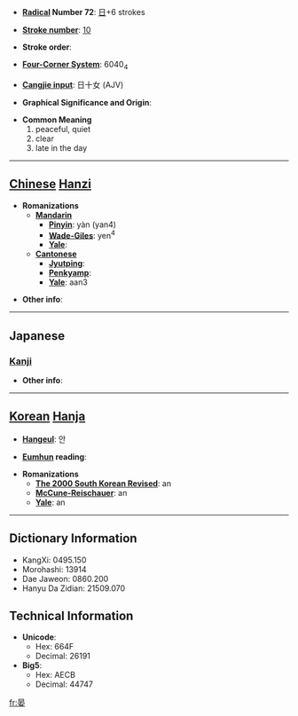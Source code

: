 * '''[[Wiktionary:Chinese radical index| Radical]] Number 72''': [[Wiktionary:Chinese radical index 日|日]]+6 strokes

* '''[[Wiktionary:Chinese total strokes index|Stroke number]]''': [[Wiktionary:Chinese total strokes index 10|10]]

* '''Stroke order''': 

* '''[[Wiktionary:Chinese four corner index|Four-Corner System]]''': 6040<sub>4</sub>

* '''[[Wiktionary:Chinese Cangjie index|Cangjie input]]''': 日十女 (AJV)

* '''Graphical Significance and Origin''': 

* '''Common Meaning'''
*#peaceful, quiet
*# clear
*# late in the day


----

== [[Chinese]] [[Hanzi]] ==

* '''Romanizations'''
** '''[[Mandarin]]'''
*** '''[[Pinyin]]''': yàn (yan4)
*** '''[[Wade-Giles]]''': yen<sup>4</sup>
*** '''[[Yale]]''': 
** '''[[Cantonese]]'''
*** '''[[Jyutping]]''':
*** '''[[Penkyamp]]''': 
*** '''[[Yale]]''': aan3

* '''Other info''': 

----

==Japanese==
===[[Kanji]]===
{{kanji|on readings=[[あん]] (an)
|kun readings=[[おそい]] (osoi)
}}

* '''Other info''':  

----

== [[Korean]] [[Hanja]] ==

* '''[[Hangeul]]''': 안

* '''[[Eumhun]] reading''': 

* '''Romanizations'''
** '''[[The 2000 South Korean Revised Romanization|The 2000 South Korean Revised]]''': an
** '''[[McCune-Reischauer]]''': an
** '''[[Yale]]''': an

----

== Dictionary Information ==

* KangXi: 0495.150
* Morohashi: 13914
* Dae Jaweon: 0860.200
* Hanyu Da Zidian: 21509.070

== Technical Information ==

* '''Unicode''':
** Hex: 664F
** Decimal: 26191
* '''Big5''':
** Hex: AECB
** Decimal: 44747

[[fr:晏]]